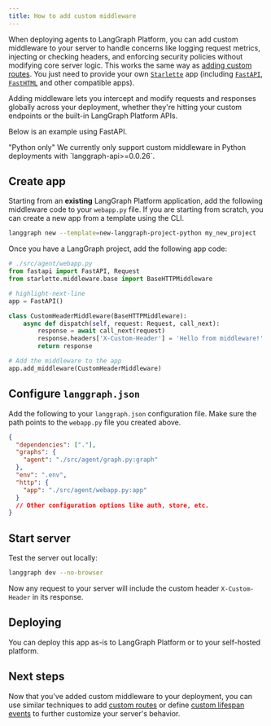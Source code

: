 ```yaml
---
title: How to add custom middleware
---
```

When deploying agents to LangGraph Platform, you can add custom middleware to your server to handle concerns like logging request metrics, injecting or checking headers, and enforcing security policies without modifying core server logic. This works the same way as [adding custom routes](custom_routes). You just need to provide your own [`Starlette`](https://www.starlette.io/applications/) app (including [`FastAPI`](https://fastapi.tiangolo.com/), [`FastHTML`](https://fastht.ml/) and other compatible apps).

Adding middleware lets you intercept and modify requests and responses globally across your deployment, whether they're hitting your custom endpoints or the built-in LangGraph Platform APIs.

Below is an example using FastAPI.

<Note> 
"Python only"
We currently only support custom middleware in Python deployments with `langgraph-api>=0.0.26`.
</Note>

## Create app

Starting from an **existing** LangGraph Platform application, add the following middleware code to your `webapp.py` file. If you are starting from scratch, you can create a new app from a template using the CLI.

```bash
langgraph new --template=new-langgraph-project-python my_new_project
```

Once you have a LangGraph project, add the following app code:

```python
# ./src/agent/webapp.py
from fastapi import FastAPI, Request
from starlette.middleware.base import BaseHTTPMiddleware

# highlight-next-line
app = FastAPI()

class CustomHeaderMiddleware(BaseHTTPMiddleware):
    async def dispatch(self, request: Request, call_next):
        response = await call_next(request)
        response.headers['X-Custom-Header'] = 'Hello from middleware!'
        return response

# Add the middleware to the app
app.add_middleware(CustomHeaderMiddleware)
```

## Configure `langgraph.json`

Add the following to your `langgraph.json` configuration file. Make sure the path points to the `webapp.py` file you created above.

```json
{
  "dependencies": ["."],
  "graphs": {
    "agent": "./src/agent/graph.py:graph"
  },
  "env": ".env",
  "http": {
    "app": "./src/agent/webapp.py:app"
  }
  // Other configuration options like auth, store, etc.
}
```

## Start server

Test the server out locally:

```bash
langgraph dev --no-browser
```

Now any request to your server will include the custom header `X-Custom-Header` in its response.

## Deploying

You can deploy this app as-is to LangGraph Platform or to your self-hosted platform.

## Next steps

Now that you've added custom middleware to your deployment, you can use similar techniques to add [custom routes](custom_routes) or define [custom lifespan events](custom_lifespan) to further customize your server's behavior.
